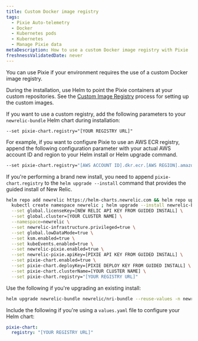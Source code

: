 ```yaml
---
title: Custom Docker image registry
tags:
  - Pixie Auto-telemetry
  - Docker
  - Kubernetes pods
  - Kubernetes
  - Manage Pixie data
metaDescription: How to use a custom Docker image registry with Pixie
freshnessValidatedDate: never
---
```


You can use Pixie if your environment requires the use of a custom Docker image registry.

During the installation, use Helm to point the Pixie containers at your custom repositories. See the [Custom Image Registry](https://docs.pixielabs.ai/reference/admin/deploy-options/#custom-image-registry) process for setting up the custom images.

If you want to use a custom registry, add the following parameters to your `newrelic-bundle` Helm chart during installation:

```ah
--set pixie-chart.registry="[YOUR REGISTRY URL]"
```

For example, if you want to configure Pixie to use an AWS ECR registry, append the following configuration parameter with your actual AWS account ID and region to your Helm install or Helm upgrade command.

```sh
--set pixie-chart.registry="[AWS ACCOUNT ID].dkr.ecr.[AWS REGION].amazonaws.com"
```

If you're performing a brand new install, you need to append `pixie-chart.registry` to the `helm upgrade --install` command that provides the guided install of New Relic.

```sh
helm repo add newrelic https://helm-charts.newrelic.com && helm repo update && \
  kubectl create namespace newrelic ; helm upgrade --install newrelic-bundle newrelic/nri-bundle \
  --set global.licenseKey=[NEW RELIC API KEY FROM GUIDED INSTALL] \
  --set global.cluster=[YOUR CLUSTER NAME] \
  --namespace=newrelic \
  --set newrelic-infrastructure.privileged=true \
  --set global.lowDataMode=true \
  --set ksm.enabled=true \
  --set kubeEvents.enabled=true \
  --set newrelic-pixie.enabled=true \
  --set newrelic-pixie.apiKey=[PIXIE API KEY FROM GUIDED INSTALL] \
  --set pixie-chart.enabled=true \
  --set pixie-chart.deployKey=[PIXIE DEPLOY KEY FROM GUIDED INSTALL] \
  --set pixie-chart.clusterName=[YOUR CLUSTER NAME] \
  --set pixie-chart.registry="[YOUR REGISTRY URL]"
```

Use the following if you're upgrading an existing install:

```sh
helm upgrade newrelic-bundle newrelic/nri-bundle --reuse-values -n newrelic --set pixie-chart.registry="[YOUR REGISTRY URL]"
```

Include the following if you're using a `values.yaml` file to configure your Helm chart:

```yml
pixie-chart:
  registry: "[YOUR REGISTRY URL]"
```
